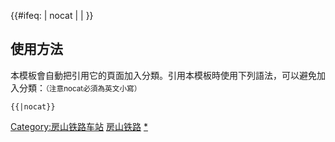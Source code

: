 {{鐵道路線|
| 模板名稱 = 房山铁路
| 名稱 = [[房山铁路]]
| 代表色 = #0033c9
| Logo = [[File:China_Railways.svg|17px]]
| 背景顏色 = #FFFFFF
| 車站列表 = [[房山站|房山]] - [[石楼站|石楼]]
}}
<includeonly>{{#ifeq: {{{1}}} | nocat | <!--空--> | [[Category:房山铁路车站]] }}</includeonly><noinclude>

==使用方法==
本模板會自動把引用它的頁面加入分類。引用本模板時使用下列語法，可以避免加入分類：<small>（注意nocat必須為英文小寫）</small>
 <nowiki>{{</nowiki>{{PAGENAME}}<nowiki>|nocat}}</nowiki>
[[Category:中國鐵路路線模板|房山铁路]]
[[Category:房山铁路车站|*]]
</noinclude>